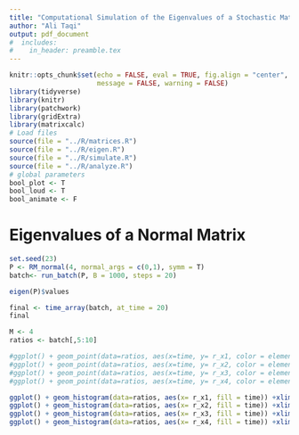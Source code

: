 ```yaml
---
title: "Computational Simulation of the Eigenvalues of a Stochastic Matrix"
author: "Ali Taqi"
output: pdf_document
#  includes: 
#    in_header: preamble.tex
---
```


```r
knitr::opts_chunk$set(echo = FALSE, eval = TRUE, fig.align = "center", 
                      message = FALSE, warning = FALSE)
library(tidyverse)
library(knitr)
library(patchwork)
library(gridExtra)
library(matrixcalc)
# Load files
source(file = "../R/matrices.R")
source(file = "../R/eigen.R")
source(file = "../R/simulate.R")
source(file = "../R/analyze.R")
# global parameters
bool_plot <- T
bool_loud <- T
bool_animate <- F
```

# Eigenvalues of a Normal Matrix

```r
set.seed(23)
P <- RM_normal(4, normal_args = c(0,1), symm = T)
batch<- run_batch(P, B = 1000, steps = 20)
```

```r
eigen(P)$values
```

```r
final <- time_array(batch, at_time = 20)
final
```

```r
M <- 4
ratios <- batch[,5:10]
```

```r
#ggplot() + geom_point(data=ratios, aes(x=time, y= r_x1, color = element_index))
#ggplot() + geom_point(data=ratios, aes(x=time, y= r_x2, color = element_index))
#ggplot() + geom_point(data=ratios, aes(x=time, y= r_x3, color = element_index))
#ggplot() + geom_point(data=ratios, aes(x=time, y= r_x4, color = element_index))
```

```r
ggplot() + geom_histogram(data=ratios, aes(x= r_x1, fill = time)) +xlim(c(-13,13))
ggplot() + geom_histogram(data=ratios, aes(x= r_x2, fill = time)) +xlim(c(-13,13))
ggplot() + geom_histogram(data=ratios, aes(x= r_x3, fill = time)) +xlim(c(-13,13))
ggplot() + geom_histogram(data=ratios, aes(x= r_x4, fill = time)) +xlim(c(-13,13))
```






